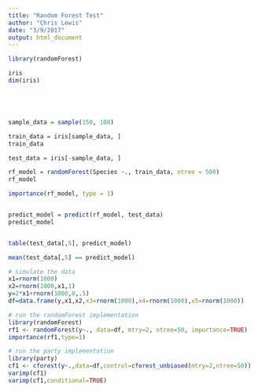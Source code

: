 ```yaml
---
title: "Random Forest Test"
author: "Chris Lewis"
date: "3/9/2017"
output: html_document
---
```


```r
library(randomForest)

iris
dim(iris)





sample_data = sample(150, 100)

train_data = iris[sample_data, ]
train_data

test_data = iris[-sample_data, ]

rf_model = randomForest(Species ~., train_data, ntree = 500)
rf_model

importance(rf_model, type = 1)


predict_model = predict(rf_model, test_data)
predict_model


table(test_data[,5], predict_model)

mean(test_data[,5] == predict_model)
```



```r
# simulate the data
x1=rnorm(1000)
x2=rnorm(1000,x1,1)
y=2*x1+rnorm(1000,0,.5)
df=data.frame(y,x1,x2,x3=rnorm(1000),x4=rnorm(1000),x5=rnorm(1000))

# run the randomForest implementation
library(randomForest)
rf1 <- randomForest(y~., data=df, mtry=2, ntree=50, importance=TRUE)
importance(rf1,type=1)

# run the party implementation
library(party)
cf1 <- cforest(y~.,data=df,control=cforest_unbiased(mtry=2,ntree=50))
varimp(cf1)
varimp(cf1,conditional=TRUE)

```